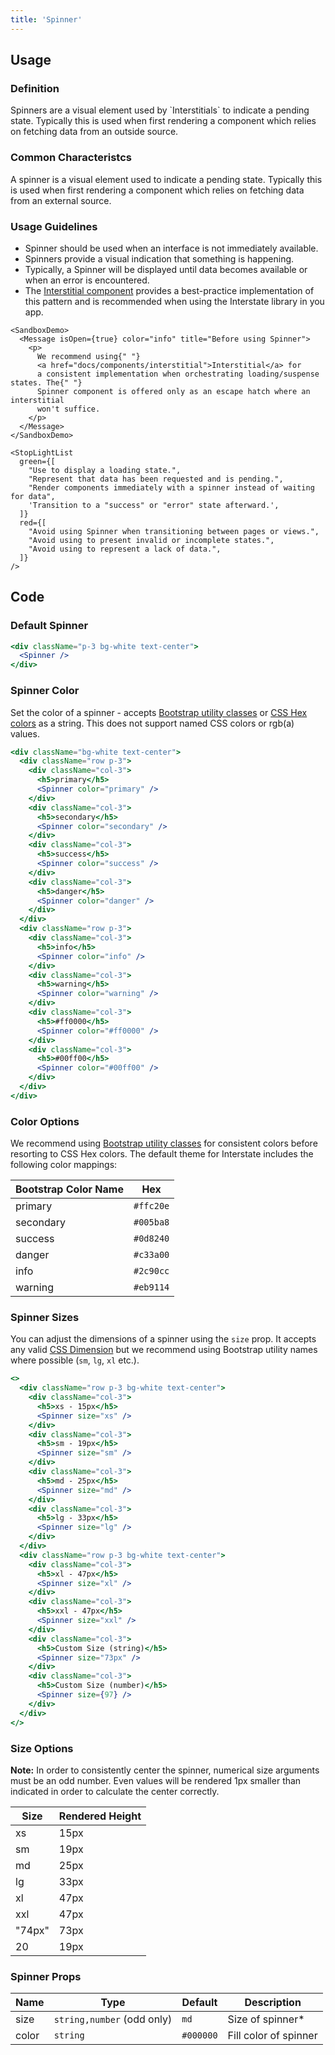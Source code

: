 ```yaml
---
title: 'Spinner'
---
```


## Usage

<definition>

### Definition

<p>
  Spinners are a visual element used by `Interstitials` to indicate a pending
  state. Typically this is used when first rendering a component which relies on
  fetching data from an outside source.
</p>

</definition>

### Common Characteristcs

A spinner is a visual element used to indicate a pending state. Typically this is
used when first rendering a component which relies on fetching data from an
external source.

### Usage Guidelines

- Spinner should be used when an interface is not immediately available.
- Spinners provide a visual indication that something is happening.
- Typically, a Spinner will be displayed until data becomes available or when an error is encountered.
- The [Interstitial component](docs/components/layout-and-structure-components/interstitial) provides a best-practice implementation of this pattern and is recommended when using the Interstate library in you app.

```example
<SandboxDemo>
  <Message isOpen={true} color="info" title="Before using Spinner">
    <p>
      We recommend using{" "}
      <a href="docs/components/interstitial">Interstitial</a> for
      a consistent implementation when orchestrating loading/suspense states. The{" "}
      Spinner component is offered only as an escape hatch where an interstitial
      won't suffice.
    </p>
  </Message>
</SandboxDemo>
```

```example
<StopLightList
  green={[
    "Use to display a loading state.",
    "Represent that data has been requested and is pending.",
    "Render components immediately with a spinner instead of waiting for data",
    'Transition to a "success" or "error" state afterward.',
  ]}
  red={[
    "Avoid using Spinner when transitioning between pages or views.",
    "Avoid using to present invalid or incomplete states.",
    "Avoid using to represent a lack of data.",
  ]}
/>
```

## Code

### Default Spinner

```jsx live
<div className="p-3 bg-white text-center">
  <Spinner />
</div>
```

### Spinner Color

Set the color of a spinner - accepts [Bootstrap utility classes](docs/styles/styles-folder?utilities) or [CSS Hex colors](https://www.w3schools.com/cssref/css_colors_legal.asp) as a string. This does not support named CSS colors or rgb(a) values.

```jsx live
<div className="bg-white text-center">
  <div className="row p-3">
    <div className="col-3">
      <h5>primary</h5>
      <Spinner color="primary" />
    </div>
    <div className="col-3">
      <h5>secondary</h5>
      <Spinner color="secondary" />
    </div>
    <div className="col-3">
      <h5>success</h5>
      <Spinner color="success" />
    </div>
    <div className="col-3">
      <h5>danger</h5>
      <Spinner color="danger" />
    </div>
  </div>
  <div className="row p-3">
    <div className="col-3">
      <h5>info</h5>
      <Spinner color="info" />
    </div>
    <div className="col-3">
      <h5>warning</h5>
      <Spinner color="warning" />
    </div>
    <div className="col-3">
      <h5>#ff0000</h5>
      <Spinner color="#ff0000" />
    </div>
    <div className="col-3">
      <h5>#00ff00</h5>
      <Spinner color="#00ff00" />
    </div>
  </div>
</div>
```

### Color Options

We recommend using [Bootstrap utility classes](docs/styles/styles-folder?utilities) for consistent colors before resorting to CSS Hex colors. The default theme for Interstate includes the following color mappings:

| Bootstrap Color Name | Hex       |
| -------------------- | --------- |
| primary              | `#ffc20e` |
| secondary            | `#005ba8` |
| success              | `#0d8240` |
| danger               | `#c33a00` |
| info                 | `#2c90cc` |
| warning              | `#eb9114` |

### Spinner Sizes

You can adjust the dimensions of a spinner using the `size` prop. It accepts any valid [CSS Dimension](https://www.w3schools.com/css/css_dimension.asp) but we recommend using Bootstrap utility names where possible (`sm`, `lg`, `xl` etc.).

```jsx live
<>
  <div className="row p-3 bg-white text-center">
    <div className="col-3">
      <h5>xs - 15px</h5>
      <Spinner size="xs" />
    </div>
    <div className="col-3">
      <h5>sm - 19px</h5>
      <Spinner size="sm" />
    </div>
    <div className="col-3">
      <h5>md - 25px</h5>
      <Spinner size="md" />
    </div>
    <div className="col-3">
      <h5>lg - 33px</h5>
      <Spinner size="lg" />
    </div>
  </div>
  <div className="row p-3 bg-white text-center">
    <div className="col-3">
      <h5>xl - 47px</h5>
      <Spinner size="xl" />
    </div>
    <div className="col-3">
      <h5>xxl - 47px</h5>
      <Spinner size="xxl" />
    </div>
    <div className="col-3">
      <h5>Custom Size (string)</h5>
      <Spinner size="73px" />
    </div>
    <div className="col-3">
      <h5>Custom Size (number)</h5>
      <Spinner size={97} />
    </div>
  </div>
</>
```

### Size Options

**Note:** In order to consistently center the spinner, numerical size arguments must be an odd number. Even values will be rendered 1px smaller than indicated in order to calculate the center correctly.

| Size   | Rendered Height |
| ------ | --------------- |
| xs     | 15px            |
| sm     | 19px            |
| md     | 25px            |
| lg     | 33px            |
| xl     | 47px            |
| xxl    | 47px            |
| "74px" | 73px            |
| 20     | 19px            |

### Spinner Props

| Name  | Type                       | Default   | Description           |
| ----- | -------------------------- | --------- | --------------------- |
| size  | `string,number` (odd only) | `md`      | Size of spinner\*     |
| color | `string`                   | `#000000` | Fill color of spinner |
